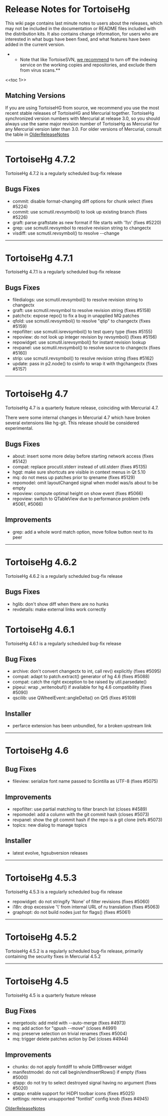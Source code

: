 ﻿= Release Notes for TortoiseHg =

This wiki page contains last minute notes to users about the releases,
which may not be included in the documentation or README files included
with the distribution kits.  It also contains change information, for
users who are interested in what bugs have been fixed, and what features
have been added in the current version.

**Note that like TortoiseSVN, [[http://www.selenic.com/pipermail/mercurial/2010-January/029680.html|we recommend]] to turn off the indexing service on the working copies and repositories, and exclude them from virus scans.**

<<toc 1>>

== Matching Versions ==

If you are using TortoiseHG from source, we recommend you use the most
recent stable releases of TortoiseHG and Mercurial together. TortoiseHg synchronized
version numbers with Mercurial at release 3.0, so you should always use the same major
revision number of TortoiseHg as Mercurial for any Mercurial version later than 3.0.
For older versions of Mercurial, consult the table in [[OlderReleaseNotes]]

----

= TortoiseHg 4.7.2 =

TortoiseHg 4.7.2 is a regularly scheduled bug-fix release

== Bugs Fixes ==

* commit: disable format-changing diff options for chunk select (fixes #5224)
* commit: use scmutil.revsymbol() to look up existing branch (fixes #5226)
* graft: parse graftstate as new format if file starts with '1\n' (fixes #5220)
* grep: use scmutil.revsymbol to resolve revision string to changectx
* visdiff: use scmutil.revsymbol() to resolve --change

----

= TortoiseHg 4.7.1 =

TortoiseHg 4.7.1 is a regularly scheduled bug-fix release

== Bugs Fixes ==

* filedialogs: use scmutil.revsymbol() to resolve revision string to changectx
* graft: use scmutil.revsymbol to resolve revision string (fixes #5158)
* patchctx: expose repo() to fix a bug in unapplied MQ patches
* qfold: use scmutil.revsymbol() to resolve "qtip" to changectx (fixes #5159)
* repofilter: use scmutil.isrevsymbol() to test query type (fixes #5155)
* repoview: do not look up integer revision by revsymbol() (fixes #5156)
* repowidget: use scmutil.isrevsymbol() for instant revision lookup
* revpanel: use scmutil.revsymbol() to resolve source to changectx (fixes #5160)
* strip: use scmutil.revsymbol() to resolve revision string (fixes #5162)
* update: pass in p2.node() to csinfo to wrap it with thgchangectx (fixes #5157)

----

= TortoiseHg 4.7 =

TortoiseHg 4.7 is a quarterly feature release, coinciding with Mercurial 4.7.

There were some internal changes in Mercurial 4.7 which have broken several extensions like hg-git.
This release should be considered experimental.

== Bugs Fixes ==

* about: insert some more delay before starting network access (fixes #5142)
* compat: replace procutil.stderr instead of util.stderr (fixes #5135)
* hgqt: make sure shortcuts are visible in context menus in Qt 5.10
* mq: do not mess up patches prior to qrename (fixes #5129)
* repomodel: omit layoutChanged signal when model was/is about to be empty
* repoview: compute optimal height on show event (fixes #5066)
* repoview: switch to QTableView due to performance problem (refs #5061, #5066)

== Improvements ==

* grep: add a whole word match option, move follow button next to its peer

----

= TortoiseHg 4.6.2 =

TortoiseHg 4.6.2 is a regularly scheduled bug-fix release

== Bugs Fixes ==

* hglib: don't show diff when there are no hunks
* revdetails: make external links work correctly

= TortoiseHg 4.6.1 =

TortoiseHg 4.6.1 is a regularly scheduled bug-fix release

== Bug Fixes ==

* archive: don't convert changectx to int, call rev() explicitly (fixes #5095)
* compat: adapt to patch.extract() generator of hg 4.6 (fixes #5088)
* compat: catch the right exception to be raised by util.parsedate()
* pipeui: wrap _writenobuf() if available for hg 4.6 compatibility (fixes #5090)
* qscilib: use QWheelEvent::angleDelta() on Qt5 (fixes #5109)

== Installer ==

* perfarce extension has been unbundled, for a broken upstream link

----

= TortoiseHg 4.6 =

== Bug Fixes ==

* fileview: serialize font name passed to Scintilla as UTF-8 (fixes #5075)

== Improvements ==

* repofilter: use partial matching to filter branch list (closes #4589)
* repomodel: add a column with the git commit hash (closes #5073)
* revpanel: show the git commit hash if the repo is a git clone (refs #5073)
* topics: new dialog to manage topics

== Installer ==

* latest evolve, hgsubversion releases

----

= TortoiseHg 4.5.3 =

TortoiseHg 4.5.3 is a regularly scheduled bug-fix release

* repowidget: do not stringify 'None' of filter revisions (fixes #5060)
* i18n:  drop excessive '\' from internal URL of ru translation (fixes #5063)
* graphopt: do not build nodes just for flags() (fixes #5061)

----

= TortoiseHg 4.5.2 =

TortoiseHg 4.5.2 is a regularly scheduled bug-fix release, primarily containing the security fixes in Mercurial 4.5.2

----

= TortoiseHg 4.5 =

TortoiseHg 4.5 is a quarterly feature release

== Bug Fixes ==

* mergetools: add meld with --auto-merge (fixes #4973)
* mq: add action for "qpush --move" (closes #4991)
* mq: preserve selection on trivial renames (fixes #5004)
* mq: trigger delete patches action by Del (closes #4944)

== Improvements ==

* chunks: do not apply fontdiff to whole DiffBrowser widget
* manifestmodel: do not call begin/endInsertRows() if empty (fixes #5000)
* qtapp: do not try to select destroyed signal having no argument (fixes #5020)
* qtapp: enable support for HiDPI toolbar icons (fixes #5025)
* settings: remove unsupported "fontlist" config knob (fixes #4945)

[[OlderReleaseNotes]]